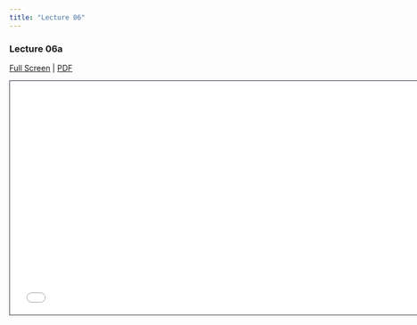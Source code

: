 ```yaml
---
title: "Lecture 06"
---
```


### Lecture 06a
[Full Screen](lecture-06-2s-ttest-1.qmd) | [PDF]() 

```{=html}
<iframe class="slide-deck" src="lecture-06-2s-ttest-1.html" height="420" width="747" style="border: 1px solid #2e3846;"></iframe>
```

